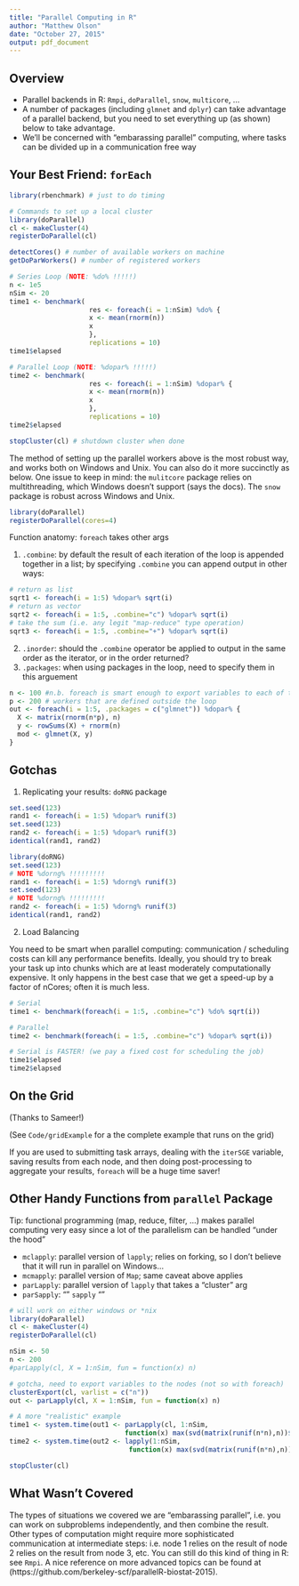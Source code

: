 ```yaml
---
title: "Parallel Computing in R"
author: "Matthew Olson"
date: "October 27, 2015"
output: pdf_document
---
```


## Overview ##

* Parallel backends in R: `Rmpi`, `doParallel`, `snow`, `multicore`, ...
* A number of packages (including `glmnet` and `dplyr`) can take advantage
  of a parallel backend, but you need to set everything up (as shown) below
  to take advantage.
* We'll be concerned with "embarassing parallel" computing, where tasks can
  be divided up in a communication free way
  
## Your Best Friend: `forEach` ##
```r
library(rbenchmark) # just to do timing

# Commands to set up a local cluster
library(doParallel)
cl <- makeCluster(4)
registerDoParallel(cl)

detectCores() # number of available workers on machine
getDoParWorkers() # number of registered workers

# Series Loop (NOTE: %do% !!!!!)
n <- 1e5
nSim <- 20
time1 <- benchmark(
                    res <- foreach(i = 1:nSim) %do% {
                    x <- mean(rnorm(n))
                    x
                    }, 
                    replications = 10)
time1$elapsed

# Parallel Loop (NOTE: %dopar% !!!!!)
time2 <- benchmark(
                    res <- foreach(i = 1:nSim) %dopar% {
                    x <- mean(rnorm(n))
                    x
                    }, 
                    replications = 10)
time2$elapsed

stopCluster(cl) # shutdown cluster when done
```

The method of setting up the parallel workers above is the most robust way, 
and works both on Windows and Unix.  You can also do it more succinctly as
below.  One issue to keep in mind: the `mulitcore` package relies on multithreading, 
which Windows doesn't support (says the docs).  The `snow` package is robust 
across Windows and Unix.

```r
library(doParallel)
registerDoParallel(cores=4)
```

Function anatomy: `foreach` takes other args

(1) `.combine`: by default the result of each iteration of the loop is appended
                together in a list; by specifying `.combine` you can append
                output in other ways:
```r
# return as list
sqrt1 <- foreach(i = 1:5) %dopar% sqrt(i)
# return as vector
sqrt2 <- foreach(i = 1:5, .combine="c") %dopar% sqrt(i)
# take the sum (i.e. any legit "map-reduce" type operation)
sqrt3 <- foreach(i = 1:5, .combine="+") %dopar% sqrt(i)
```
(2) `.inorder`: should the `.combine` operator be applied to output in the 
                same order as the iterator, or in the order returned?
(3) `.packages`: when using packages in the loop, need to specify them in this
                 arguement
```r
n <- 100 #n.b. foreach is smart enough to export variables to each of the
p <- 200 # workers that are defined outside the loop
out <- foreach(i = 1:5, .packages = c("glmnet")) %dopar% {
  X <- matrix(rnorm(n*p), n)
  y <- rowSums(X) + rnorm(n)
  mod <- glmnet(X, y)
}
```

## Gotchas ##

(1) Replicating your results: `doRNG` package

```r
set.seed(123)
rand1 <- foreach(i = 1:5) %dopar% runif(3)
set.seed(123)
rand2 <- foreach(i = 1:5) %dopar% runif(3)
identical(rand1, rand2)

library(doRNG)
set.seed(123)
# NOTE %dorng% !!!!!!!!!
rand1 <- foreach(i = 1:5) %dorng% runif(3)
set.seed(123)
# NOTE %dorng% !!!!!!!!!
rand2 <- foreach(i = 1:5) %dorng% runif(3)
identical(rand1, rand2)
```

(2) Load Balancing

You need to be smart when parallel computing: communication / scheduling costs
can kill any performance benefits.  Ideally, you should try to break your task
up into chunks which are at least moderately computationally expensive.  It only
happens in the best case that we get a speed-up by a factor of nCores; often it
is much less.

```r
# Serial
time1 <- benchmark(foreach(i = 1:5, .combine="c") %do% sqrt(i))

# Parallel
time2 <- benchmark(foreach(i = 1:5, .combine="c") %dopar% sqrt(i))

# Serial is FASTER! (we pay a fixed cost for scheduling the job)
time1$elapsed
time2$elapsed
```

## On the Grid ##
(Thanks to Sameer!)

(See `Code/gridExample` for a the complete example that runs on the grid)

If you are used to submitting task arrays, dealing with the `iterSGE` variable,
saving results from each node, and then doing post-processing to aggregate
your results, `foreach` will be a huge time saver!

## Other Handy Functions from `parallel` Package ##

Tip: functional programming (map, reduce, filter, ...) makes parallel computing
     very easy since a lot of the parallelism can be handled "under the hood"

* `mclapply`: parallel version of `lapply`; relies on forking, so I don't 
              believe that it will run in parallel on Windows...
* `mcmapply`: parallel version of `Map`; same caveat above applies
* `parLapply`: parallel version of `lapply` that takes a "cluster" arg
* `parSapply`: "" `sapply` ""

```r
# will work on either windows or *nix
library(doParallel)
cl <- makeCluster(4)
registerDoParallel(cl)

nSim <- 50
n <- 200
#parLapply(cl, X = 1:nSim, fun = function(x) n) 

# gotcha, need to export variables to the nodes (not so with foreach)
clusterExport(cl, varlist = c("n"))
out <- parLapply(cl, X = 1:nSim, fun = function(x) n)

# A more "realistic" example
time1 <- system.time(out1 <- parLapply(cl, 1:nSim, 
                             function(x) max(svd(matrix(runif(n*n),n))$d)))
time2 <- system.time(out2 <- lapply(1:nSim, 
                              function(x) max(svd(matrix(runif(n*n),n))$d)))

stopCluster(cl)
```


## What Wasn't Covered ##

The types of situations we covered we are "embarassing parallel", i.e. you can
work on subproblems independently, and then combine the result.  Other types of
computation might require more sophisticated communication at intermediate
steps: i.e. node 1 relies on the result of node 2 relies on the result from
node 3, etc.  You can still do this kind of thing in R: see `Rmpi`.  A nice
reference on more advanced topics can be found at (https://github.com/berkeley-scf/parallelR-biostat-2015).




